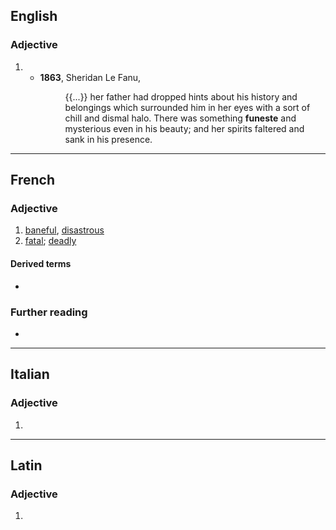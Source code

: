 ==English==

===Adjective===
{{en-adj}}

# {{alt form|en|funest}}
#* '''1863''', Sheridan Le Fanu, ''{{w|The House by the Churchyard}}''
#*: {{...}} her father had dropped hints about his history and belongings which surrounded him in her eyes with a sort of chill and dismal halo. There was something '''funeste''' and mysterious even in his beauty; and her spirits faltered and sank in his presence.

----

==French==

===Adjective===
{{fr-adj}}

# [[baneful]], [[disastrous]] {{gloss|causing disaster}}
# [[fatal]]; [[deadly]]

====Derived terms====
* {{l|fr|funestement}}

===Further reading===
* {{R:TLFi}}

----

==Italian==

===Adjective===
{{head|it|adjective form}}

# {{feminine plural of|it|funesto}}

----

==Latin==

===Adjective===
{{la-adj-form|fūneste}}

# {{inflection of|la|fūnestus||voc|m|s}}